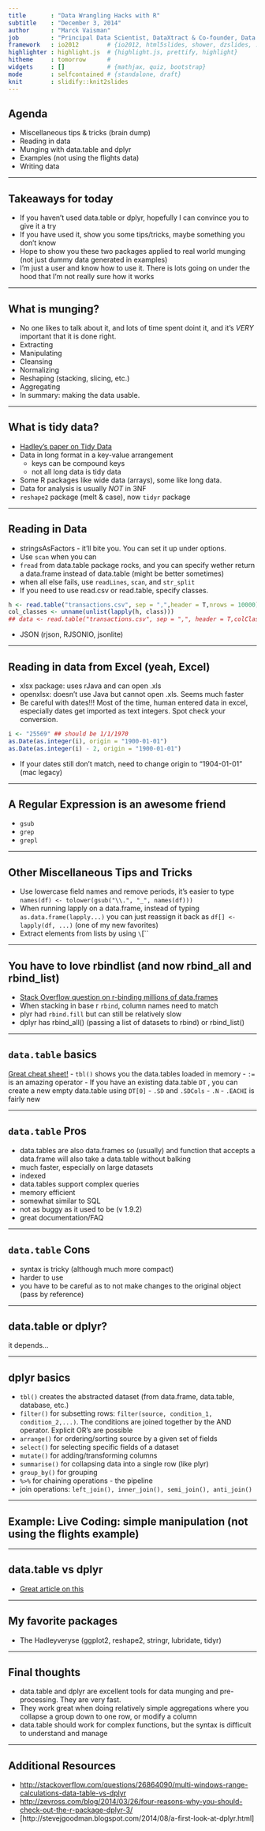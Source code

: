 ```yaml
---
title       : "Data Wrangling Hacks with R"
subtitle    : "December 3, 2014"
author      : "Marck Vaisman"
job         : "Principal Data Scientist, DataXtract & Co-founder, Data Community DC"
framework   : io2012        # {io2012, html5slides, shower, dzslides, ...}
highlighter : highlight.js  # {highlight.js, prettify, highlight}
hitheme     : tomorrow      # 
widgets     : []            # {mathjax, quiz, bootstrap}
mode        : selfcontained # {standalone, draft}
knit        : slidify::knit2slides
---
```


## Agenda

- Miscellaneous tips & tricks (brain dump)
- Reading in data
- Munging with data.table and dplyr 
- Examples (not using the flights data)
- Writing data

---

## Takeaways for today

- If you haven't used data.table or dplyr, hopefully I can convince you to give it a try
- If you have used it, show you some tips/tricks, maybe something you don't know
- Hope to show you these two packages applied to real world munging (not just dummy data generated in examples)
- I'm just a user and know how to use it. There is lots going on under the hood that I'm not really sure how it works

---

## What is munging?

- No one likes to talk about it, and lots of time spent doint it, and it's *VERY* important that it is done right.
- Extracting
- Manipulating
- Cleansing
- Normalizing
- Reshaping (stacking, slicing, etc.)
- Aggregating
- In summary: making the data usable. 

---

## What is tidy data?

- [Hadley's paper on Tidy Data](http://vita.had.co.nz/papers/tidy-data.pdf)
- Data in long format in a key-value arrangement
  - keys can be compound keys
  - not all long data is tidy data
- Some R packages like wide data (arrays), some like long data.
- Data for analysis is usually *NOT* in 3NF
- `reshape2` package (melt & case), now `tidyr` package

---

## Reading in Data

- stringsAsFactors - it'll bite you. You can set it up under options.
- Use `scan` when you can
- `fread` from data.table package rocks, and you can specify wether return a data.frame instead of data.table (might be better sometimes)
- when all else fails, use `readLines`, `scan`, and `str_split`
- If you need to use read.csv or read.table, specify classes.
```r
h <- read.table("transactions.csv", sep = ",",header = T,nrows = 10000)
col_classes <- unname(unlist(lapply(h, class)))
## data <- read.table("transactions.csv", sep = ",", header = T,colClasses = col_classes)
```
- JSON (rjson, RJSONIO, jsonlite)

---

## Reading in data from Excel (yeah, Excel)

- xlsx package: uses rJava and can open .xls
- openxlsx: doesn't use Java but cannot open .xls. Seems much faster
- Be careful with dates!!! Most of the time, human entered data in excel, especially dates get imported as text integers. Spot check your conversion.
```r
i <- "25569" ## should be 1/1/1970
as.Date(as.integer(i), origin = "1900-01-01")
as.Date(as.integer(i) - 2, origin = "1900-01-01") 
```
- If your dates still don't match, need to change origin to "1904-01-01" (mac legacy)

---

## A Regular Expression is an awesome friend

- `gsub`
- `grep`
- `grepl`

--- 

## Other Miscellaneous Tips and Tricks

- Use lowercase field names and remove periods, it's easier to type `names(df) <- tolower(gsub("\\.", "_", names(df)))`
- When running lapply on a data.frame, instead of typing `as.data.frame(lapply...)` you can just reassign it back as `df[] <- lapply(df, ...)` (one of my new favorites)
- Extract elements from lists by using `\`[\``



---

## You have to love rbindlist (and now rbind_all and rbind_list)

- [Stack Overflow question on r-binding millions of data.frames](http://stackoverflow.com/questions/9728407/trouble-converting-long-list-of-data-frames-1-million-to-single-data-frame-us)
- When stacking in base r `rbind`, column names need to match
- plyr had `rbind.fill` but can still be relatively slow
- dplyr has rbind\_all() (passing a list of datasets to rbind) or rbind\_list()

--- 

## `data.table` basics

[Great cheat sheet!](http://blog.datacamp.com/data-table-cheat-sheet/)
- `tbl()` shows you the data.tables loaded in memory
- `:=` is an amazing operator
- If you have an existing data.table `DT` , you can create a new empty data.table using `DT[0]`
- `.SD` and `.SDCols` 
- `.N`
- `.EACHI` is fairly new

---

## `data.table` Pros

- data.tables are also data.frames so (usually) and function that accepts a data.frame will also take a data.table without balking
- much faster, especially on large datasets
- indexed
- data.tables support complex queries
- memory efficient
- somewhat similar to SQL
- not as buggy as it used to be (v 1.9.2)
- great documentation/FAQ

---

## `data.table` Cons

- syntax is tricky (although much more compact)
- harder to use
- you have to be careful as to not make changes to the original object (pass by reference)

---


## data.table or dplyr?

it depends...

---

## dplyr basics

- `tbl()` creates the abstracted dataset (from data.frame, data.table, database, etc.)
- `filter()` for subsetting rows: `filter(source, condition_1, condition_2,...)`. The conditions are joined together by the AND operator. Explicit OR's are possible
- `arrange()` for ordering/sorting source by a given set of fields
- `select()` for selecting specific fields of a dataset
- `mutate()` for adding/transforming columns
- `summarise()` for collapsing data into a single row (like plyr)
- `group_by()` for grouping
- `%>%` for chaining operations - the pipeline
- join operations: `left_join(), inner_join(), semi_join(), anti_join()`

---

## Example: Live Coding: simple manipulation (not using the flights example)

---

## data.table vs dplyr

- [Great article on this](http://www.brodieg.com/?p=7)

---

## My favorite packages

- The Hadleyveryse (ggplot2, reshape2, stringr, lubridate, tidyr)

---

## Final thoughts

- data.table and dplyr are excellent tools for data munging and pre-processing. They are very fast.
- They work great when doing relatively simple aggregations where you collapse a group down to one row, or modify a column
- data.table should work for complex functions, but the syntax is difficult to understand and manage

---

## Additional Resources

- [http://stackoverflow.com/questions/26864090/multi-windows-range-calculations-data-table-vs-dplyr](http://stackoverflow.com/questions/26864090/multi-windows-range-calculations-data-table-vs-dplyr)
- [http://zevross.com/blog/2014/03/26/four-reasons-why-you-should-check-out-the-r-package-dplyr-3/](http://zevross.com/blog/2014/03/26/four-reasons-why-you-should-check-out-the-r-package-dplyr-3/)
- [http://stevejgoodman.blogspot.com/2014/08/a-first-look-at-dplyr.html]
